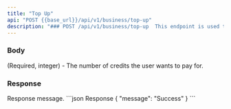 ```yaml
---
title: "Top Up"
api: "POST {{base_url}}/api/v1/business/top-up"
description: "### POST /api/v1/business/top-up  This endpoint is used to top up business credits."
---
```


### Body

<ParamField body="number_of_credits" placeholder="150" type="string" required>
    (Required, integer) - The number of credits the user wants to pay for.
</ParamField>

### Response

<ResponseField name="message" type="string">
    Response message.
</ResponseField>

<ResponseExample>
```json Response
{
  "message": "Success"
}
```
</ResponseExample>
